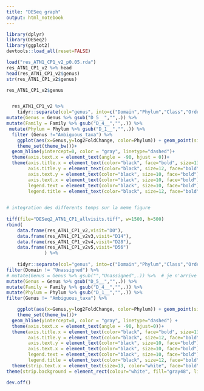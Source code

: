 ```yaml
---
title: "DESeq graph"
output: html_notebook
---
```



```r
library(dplyr)
library(DESeq2)
library(ggplot2)
devtools::load_all(reset=FALSE)

```

```r

load("res_ATN1_CP1_v2_p0.05.rda")
res_ATN1_CP1_v2 %>% head
head(res_ATN1_CP1_v2$genus)
str(res_ATN1_CP1_v2$genus)

```

```r

res_ATN1_CP1_v2$genus


  res_ATN1_CP1_v2 %>%
    tidyr::separate(col="genus", into=c("Domain","Phylum","Class","Order","Family","Genus"), sep="; ") %>%
mutate(Genus = Genus %>% gsub("D_5__","",.)) %>%
mutate(Family = Family %>% gsub("D_4__","",.)) %>%
 mutate(Phylum = Phylum %>% gsub("D_1__","",.)) %>% 
  filter (Genus !="Ambiguous_taxa") %>% 
    ggplot(aes(x=Genus,y=log2FoldChange, color=Phylum)) + geom_point(size=3) +
    theme_set(theme_bw())+
  geom_hline(yintercept=0, color = "gray", linetype="dashed")+
  theme(axis.text.x = element_text(angle = -90, hjust = 0))+
  theme(axis.title.x = element_text(color="black", face="bold", size=13),
        axis.title.y = element_text(color="black", size=12, face="bold"),
        axis.text.y = element_text(color="black", size=10, face="bold"),
        axis.text.x = element_text(color="black", size=10, face="bold"),
        legend.text = element_text(color="black", size=10, face="bold"),
        legend.title = element_text(color="black", size=12, face="bold"))

  
# integration des differents temps sur la meme figure
 
tiff(file="DESeq2_ATN1_CP1_allvisits.tiff", w=1500, h=500) 
rbind(
    data.frame(res_ATN1_CP1_v2,visit="D0"), 
    data.frame(res_ATN1_CP1_v2v3,visit="D14"),
    data.frame(res_ATN1_CP1_v2v4,visit="D28"), 
    data.frame(res_ATN1_CP1_v2v5,visit="D56")
              ) %>%
  
    tidyr::separate(col="genus", into=c("Domain","Phylum","Class","Order","Family","Genus"), sep="; ")%>%
filter(Domain != "Unassigned") %>%
# mutate(Genus = Genus %>% gsub("","Unassigned",.)) %>%  # je n'arrive pas à remplacer la cellule "vide" par unassigned"
mutate(Genus = Genus %>% gsub("D_5__","",.)) %>%
mutate(Family = Family %>% gsub("D_4__","",.)) %>%
mutate(Phylum = Phylum %>% gsub("D_1__","",.)) %>% 
filter(Genus != "Ambiguous_taxa") %>% 

    ggplot(aes(x=Genus,y=log2FoldChange, color=Phylum)) + geom_point(size=3) +
    theme_set(theme_bw())+
  geom_hline(yintercept=0, color = "gray", linetype="dashed") +
  theme(axis.text.x = element_text(angle = -90, hjust=0))+
  theme(axis.title.x = element_text(color="black", face="bold", size=13),
        axis.title.y = element_text(color="black", size=12, face="bold"),
        axis.text.y = element_text(color="black", size=10, face="bold"),
        axis.text.x = element_text(color="black", size=10, face="bold"),
        legend.text = element_text(color="black", size=10, face="bold"),
        legend.title = element_text(color="black", size=12, face="bold")) + facet_wrap(~visit, scale="free_x", nrow=1)+
  theme(strip.text.x = element_text(size=13, color="white", face="bold")) +
theme(strip.background = element_rect(colour="white", fill="gray48", linetype="solid"))

dev.off()
  
```

